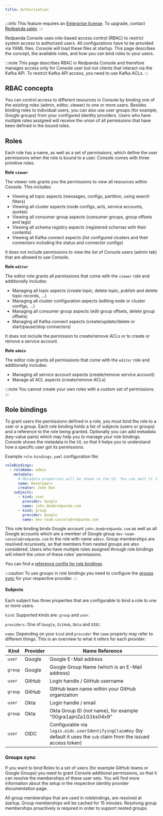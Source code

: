 ```yaml
---
title: Authorization
---
```


<head>
    <meta name="title" content="SSO Authentication in Redpanda Console | Redpanda Docs"/>
    <meta name="description" content="Configure authentication with external identity providers such as Google, GitHub or Okta in Redpanda Console."/>
</head>


:::info
This feature requires an [Enterprise license](../../../../get-started/licenses). To upgrade, contact [Redpanda sales](https://redpanda.com/try-redpanda?section=enterprise-cloud).
:::

Redpanda Console uses role-based access control (RBAC) to restrict system access to authorized users.
All configurations have to be provided via YAML files. Console will load these files at startup.
This page describes the concept, the available roles, and how you can bind roles to your users.

:::note
This page describes RBAC in Redpanda Console and therefore manages access only for 
Console user but not clients that interact via the Kafka API. To restrict Kafka API access, 
you need to use Kafka ACLs.
:::

## RBAC concepts

You can control access to different resources in Console by binding one of the existing roles (admin, editor, viewer)
to one or more users. Besides binding roles to individual users, you can
also use user groups (for example, Google groups) from your configured
identity providers. Users who have multiple roles assigned will receive the
union of all permissions that have been defined in the bound roles.

## Roles

Each role has a name, as well as a set of permissions, which define the user permissions when the 
role is bound to a user. Console comes with three primitive roles:

**Role `viewer`**

The viewer role grants you the permissions to view all resources within Console. This includes:
- Viewing all topic aspects (messages, configs, partition, using search filters)
- Viewing all cluster aspects (node configs, acls, service accounts, quotas)
- Viewing all consumer group aspects (consumer groups, group offsets and lags)
- Viewing all schema registry aspects (registered schemas with their contents)
- Viewing all Kafka connect aspects (list configured clusters and their connectors including the status and connector configs)

It does not include permissions to view the list of Console users (admin tab) that are allowed to use Console.

**Role `editor`**

The editor role grants all permissions that come with the `viewer` role and additionally includes:

- Managing all topic aspects (create topic, delete topic, publish and delete topic records, ...)
- Managing all cluster configuration aspects (editing node or cluster configs, ...)
- Managing all consumer group aspects (edit group offsets, delete group offsets)
- Managing all Kafka connect aspects (create/update/delete or start/pause/stop connectors)

It does not include the permission to create/remove ACLs or to create or remove a service account.

**Role `admin`**

The editor role grants all permissions that come with the `editor` role and additionally includes:

- Managing all service account aspects (create/remove service account)
- Manage all ACL aspects (create/remove ACLs)

:::note
You cannot create your own roles with a custom set of permissions.
:::

## Role bindings

To grant users the permissions defined in a role, you must bind the role to a user or a group.
Each role binding holds a list of subjects (users or groups) and a reference to the role being granted.
Optionally you can add metadata (key-value pairs) which may help you to manage your role bindings. Console shows the metadata
 in the UI, so that it helps you to understand how a specific user got its permissions.

Example `role-bindings.yaml` configuration file:

```yaml
roleBindings:
  - roleName: admin
    metadata:
      # Metadata properties will be shown in the UI. You can omit it if you want to
      name: Developers
      creator: John Doe
    subjects:
      - kind: user
        provider: Google
        name: john.doe@redpanda.com
      - kind: group
        provider: Google
        name: dev-team-console@redpanda.com
```

This role binding binds Google account `john.doe@redpanda.com` as well as all Google accounts which are
a member of Google group `dev-team-console@redpanda.com` to the role with name `admin`. Group
memberships are resolved recursively, so that members from nested groups are also considered.
Users who have multiple roles assigned through role bindings will inherit the union of these roles' permissions.

You can find a [reference config for role bindings](../../../../reference/console/role-bindings).

:::caution
To use groups in role bindings you need to configure the [groups sync](#groups-sync) for your respective provider.
:::

#### Subjects

Each subject has three properties that are configurable to bind a role to one or more users.

`kind`: Supported kinds are: `group` and `user`.

`providers`: One of `Google`, `GitHub`, `Okta` and `OIDC`.

`name`: Depending on your `kind` and `provider` the `name` property may refer to different things.
This is an overview to what it refers for each provider:

| Kind    | Provider | Name Reference                                                                                                          |
| ------- | -------- | ----------------------------------------------------------------------------------------------------------------------- |
| `user`  | Google   | Google E-Mail address                                                                                                   |
| `group` | Google   | Google Group Name (which is an E-Mail address)                                                                          |
| `user`  | GitHub   | Login handle / GitHub username                                                                                          |
| `group` | GitHub   | GitHub team name within your GitHub organization                                                                        |
| `user`  | Okta     | Login handle / email                                                                                                    |
| `group` | Okta     | Okta Group ID (not name), for example "00gra1ajmZa1G1ks04x9"                                                            |
| `user`  | OIDC     | Configurable via `login.oidc.userIdentifyingClaimKey` (by default it uses the `sub` claim from the issued access token) |

### Groups sync

If you want to bind Roles to a set of users (for example GitHub teams or Google Groups) you need to grant
Console additional permissions, so that it can resolve the memberships of these user sets.
You will find more information about the setup in the respective identity provider documentation page.

All group memberships that are used in rolebindings, are resolved at startup. Group memberships
will be cached for 15 minutes. Resolving group memberships proactively is required in order to support
nested groups.
